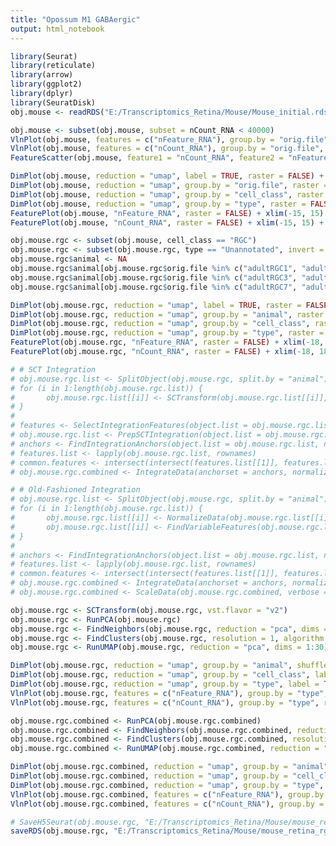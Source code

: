 ```yaml
---
title: "Opossum M1 GABAergic"
output: html_notebook
---
```


```r

library(Seurat)
library(reticulate)
library(arrow)
library(ggplot2)
library(dplyr)
library(SeuratDisk)
obj.mouse <- readRDS("E:/Transcriptomics_Retina/Mouse/Mouse_initial.rds")

```


```r

obj.mouse <- subset(obj.mouse, subset = nCount_RNA < 40000)
VlnPlot(obj.mouse, features = c("nFeature_RNA"), group.by = "orig.file", raster = FALSE)
VlnPlot(obj.mouse, features = c("nCount_RNA"), group.by = "orig.file", raster = FALSE)
FeatureScatter(obj.mouse, feature1 = "nCount_RNA", feature2 = "nFeature_RNA", raster = FALSE)

```


```r

DimPlot(obj.mouse, reduction = "umap", label = TRUE, raster = FALSE) + NoLegend() + xlim(-15, 15) + ylim(-15, 15) + coord_equal()
DimPlot(obj.mouse, reduction = "umap", group.by = "orig.file", raster = FALSE, shuffle = TRUE) + xlim(-15, 15) + ylim(-15, 15) + coord_equal()
DimPlot(obj.mouse, reduction = "umap", group.by = "cell_class", raster = FALSE) + xlim(-15, 15) + ylim(-15, 15) + coord_equal()
DimPlot(obj.mouse, reduction = "umap", group.by = "type", raster = FALSE) + xlim(-15, 15) + ylim(-15, 15) + coord_equal()
FeaturePlot(obj.mouse, "nFeature_RNA", raster = FALSE) + xlim(-15, 15) + ylim(-15, 15) + coord_equal()
FeaturePlot(obj.mouse, "nCount_RNA", raster = FALSE) + xlim(-15, 15) + ylim(-15, 15) + coord_equal()

```


```r

obj.mouse.rgc <- subset(obj.mouse, cell_class == "RGC")
obj.mouse.rgc <- subset(obj.mouse.rgc, type == "Unannotated", invert = TRUE)
obj.mouse.rgc$animal <- NA
obj.mouse.rgc$animal[obj.mouse.rgc$orig.file %in% c("adultRGC1", "adultRGC2")] <- "3"
obj.mouse.rgc$animal[obj.mouse.rgc$orig.file %in% c("adultRGC3", "adultRGC4", "adultRGC5", "adultRGC6")] <- "4"
obj.mouse.rgc$animal[obj.mouse.rgc$orig.file %in% c("adultRGC7", "adultRGC8", "adultRGC9", "adultRGC10")] <- "5"

```


```r

DimPlot(obj.mouse.rgc, reduction = "umap", label = TRUE, raster = FALSE) + NoLegend() + xlim(-18, 18) + ylim(-18, 18) + coord_equal()
DimPlot(obj.mouse.rgc, reduction = "umap", group.by = "animal", raster = FALSE, shuffle = TRUE) + xlim(-18, 18) + ylim(-18, 18) + coord_equal()
DimPlot(obj.mouse.rgc, reduction = "umap", group.by = "cell_class", raster = FALSE) + xlim(-18, 18) + ylim(-18, 18) + coord_equal()
DimPlot(obj.mouse.rgc, reduction = "umap", group.by = "type", raster = FALSE) + xlim(-18, 18) + ylim(-18, 18) + coord_equal()
FeaturePlot(obj.mouse.rgc, "nFeature_RNA", raster = FALSE) + xlim(-18, 18) + ylim(-18, 18) + coord_equal()
FeaturePlot(obj.mouse.rgc, "nCount_RNA", raster = FALSE) + xlim(-18, 18) + ylim(-18, 18) + coord_equal()

```


```r

# # SCT Integration
# obj.mouse.rgc.list <- SplitObject(obj.mouse.rgc, split.by = "animal")
# for (i in 1:length(obj.mouse.rgc.list)) {
#       obj.mouse.rgc.list[[i]] <- SCTransform(obj.mouse.rgc.list[[i]], vst.flavor = "v2", return.only.var.genes = FALSE)
# }
# 
# features <- SelectIntegrationFeatures(object.list = obj.mouse.rgc.list, nfeatures = 3000)
# obj.mouse.rgc.list <- PrepSCTIntegration(object.list = obj.mouse.rgc.list, anchor.features = features)
# anchors <- FindIntegrationAnchors(object.list = obj.mouse.rgc.list, normalization.method = "SCT", anchor.features = features)
# features.list <- lapply(obj.mouse.rgc.list, rownames)
# common.features <- intersect(intersect(features.list[[1]], features.list[[2]]), features.list[[3]])
# obj.mouse.rgc.combined <- IntegrateData(anchorset = anchors, normalization.method = "SCT", features.to.integrate = common.features)

# # Old-Fashioned Integration
# obj.mouse.rgc.list <- SplitObject(obj.mouse.rgc, split.by = "animal")
# for (i in 1:length(obj.mouse.rgc.list)) {
#       obj.mouse.rgc.list[[i]] <- NormalizeData(obj.mouse.rgc.list[[i]], verbose = FALSE)
#       obj.mouse.rgc.list[[i]] <- FindVariableFeatures(obj.mouse.rgc.list[[i]], selection.method = "vst", nfeatures = 2000, verbose = FALSE)
# }
# 
# anchors <- FindIntegrationAnchors(object.list = obj.mouse.rgc.list, normalization.method = "LogNormalize", anchor.features = features)
# features.list <- lapply(obj.mouse.rgc.list, rownames)
# common.features <- intersect(intersect(features.list[[1]], features.list[[2]]), features.list[[3]])
# obj.mouse.rgc.combined <- IntegrateData(anchorset = anchors, normalization.method = "LogNormalize", features.to.integrate = common.features)
# obj.mouse.rgc.combined <- ScaleData(obj.mouse.rgc.combined, verbose = FALSE)

```


```r

obj.mouse.rgc <- SCTransform(obj.mouse.rgc, vst.flavor = "v2")
obj.mouse.rgc <- RunPCA(obj.mouse.rgc)
obj.mouse.rgc <- FindNeighbors(obj.mouse.rgc, reduction = "pca", dims = 1:30)
obj.mouse.rgc <- FindClusters(obj.mouse.rgc, resolution = 1, algorithm = 4, method = "igraph")
obj.mouse.rgc <- RunUMAP(obj.mouse.rgc, reduction = "pca", dims = 1:30)

```


```r

DimPlot(obj.mouse.rgc, reduction = "umap", group.by = "animal", shuffle = TRUE) + xlim(-18, 18) + ylim(-18, 18) + coord_equal()
DimPlot(obj.mouse.rgc, reduction = "umap", group.by = "cell_class", label = TRUE) + xlim(-18, 18) + ylim(-18, 18) + coord_equal()
DimPlot(obj.mouse.rgc, reduction = "umap", group.by = "type", label = TRUE) + xlim(-18, 18) + ylim(-18, 18) + coord_equal()
VlnPlot(obj.mouse.rgc, features = c("nFeature_RNA"), group.by = "type", raster = FALSE)
VlnPlot(obj.mouse.rgc, features = c("nCount_RNA"), group.by = "type", raster = FALSE)

```


```r

obj.mouse.rgc.combined <- RunPCA(obj.mouse.rgc.combined)
obj.mouse.rgc.combined <- FindNeighbors(obj.mouse.rgc.combined, reduction = "pca", dims = 1:30)
obj.mouse.rgc.combined <- FindClusters(obj.mouse.rgc.combined, resolution = 1, algorithm = 4, method = "igraph")
obj.mouse.rgc.combined <- RunUMAP(obj.mouse.rgc.combined, reduction = "pca", dims = 1:30)

```


```r

DimPlot(obj.mouse.rgc.combined, reduction = "umap", group.by = "animal", shuffle = TRUE) + xlim(-18, 18) + ylim(-18, 18) + coord_equal()
DimPlot(obj.mouse.rgc.combined, reduction = "umap", group.by = "cell_class", label = TRUE) + xlim(-18, 18) + ylim(-18, 18) + coord_equal()
DimPlot(obj.mouse.rgc.combined, reduction = "umap", group.by = "type", label = TRUE) + xlim(-18, 18) + ylim(-18, 18) + coord_equal()
VlnPlot(obj.mouse.rgc.combined, features = c("nFeature_RNA"), group.by = "type", raster = FALSE)
VlnPlot(obj.mouse.rgc.combined, features = c("nCount_RNA"), group.by = "type", raster = FALSE)

```

```r

# SaveH5Seurat(obj.mouse.rgc, "E:/Transcriptomics_Retina/Mouse/mouse_retina_rgc.h5seurat", overwrite = TRUE, verbose = TRUE)
saveRDS(obj.mouse.rgc, "E:/Transcriptomics_Retina/Mouse/mouse_retina_rgc_raw.rds")

```

